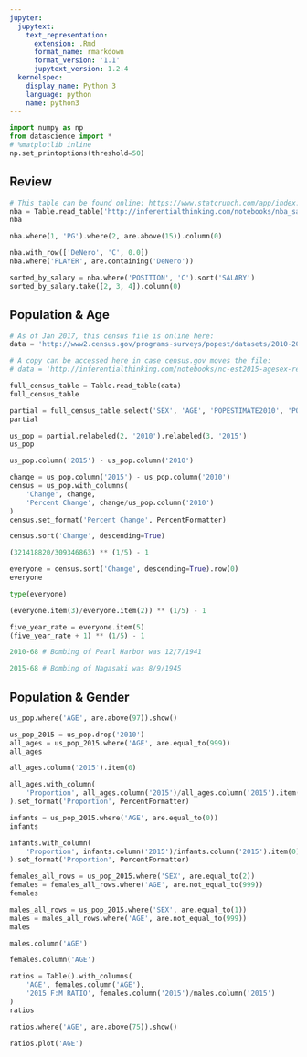 ```yaml
---
jupyter:
  jupytext:
    text_representation:
      extension: .Rmd
      format_name: rmarkdown
      format_version: '1.1'
      jupytext_version: 1.2.4
  kernelspec:
    display_name: Python 3
    language: python
    name: python3
---
```


```python
import numpy as np
from datascience import *
# %matplotlib inline
np.set_printoptions(threshold=50)
```

## Review

```python
# This table can be found online: https://www.statcrunch.com/app/index.php?dataid=1843341
nba = Table.read_table('http://inferentialthinking.com/notebooks/nba_salaries.csv').relabeled(3, 'SALARY').drop(2)
nba
```

```python
nba.where(1, 'PG').where(2, are.above(15)).column(0)
```

```python
nba.with_row(['DeNero', 'C', 0.0])
nba.where('PLAYER', are.containing('DeNero'))
```

```python
sorted_by_salary = nba.where('POSITION', 'C').sort('SALARY')
sorted_by_salary.take([2, 3, 4]).column(0)
```

## Population & Age

```python
# As of Jan 2017, this census file is online here: 
data = 'http://www2.census.gov/programs-surveys/popest/datasets/2010-2015/national/asrh/nc-est2015-agesex-res.csv'

# A copy can be accessed here in case census.gov moves the file:
# data = 'http://inferentialthinking.com/notebooks/nc-est2015-agesex-res.csv'

full_census_table = Table.read_table(data)
full_census_table
```

```python
partial = full_census_table.select('SEX', 'AGE', 'POPESTIMATE2010', 'POPESTIMATE2015')
partial
```

```python
us_pop = partial.relabeled(2, '2010').relabeled(3, '2015')
us_pop
```

```python
us_pop.column('2015') - us_pop.column('2010')
```

```python
change = us_pop.column('2015') - us_pop.column('2010')
census = us_pop.with_columns(
    'Change', change,
    'Percent Change', change/us_pop.column('2010')
)
census.set_format('Percent Change', PercentFormatter)
```

```python
census.sort('Change', descending=True)
```

```python
(321418820/309346863) ** (1/5) - 1
```

```python
everyone = census.sort('Change', descending=True).row(0)
everyone
```

```python
type(everyone)
```

```python
(everyone.item(3)/everyone.item(2)) ** (1/5) - 1
```

```python
five_year_rate = everyone.item(5)
(five_year_rate + 1) ** (1/5) - 1
```

```python
2010-68 # Bombing of Pearl Harbor was 12/7/1941
```

```python
2015-68 # Bombing of Nagasaki was 8/9/1945
```

## Population & Gender

```python
us_pop.where('AGE', are.above(97)).show()
```

```python
us_pop_2015 = us_pop.drop('2010')
all_ages = us_pop_2015.where('AGE', are.equal_to(999))
all_ages
```

```python
all_ages.column('2015').item(0)
```

```python
all_ages.with_column(
    'Proportion', all_ages.column('2015')/all_ages.column('2015').item(0)
).set_format('Proportion', PercentFormatter)
```

```python
infants = us_pop_2015.where('AGE', are.equal_to(0))
infants
```

```python
infants.with_column(
    'Proportion', infants.column('2015')/infants.column('2015').item(0)
).set_format('Proportion', PercentFormatter)
```

```python
females_all_rows = us_pop_2015.where('SEX', are.equal_to(2))
females = females_all_rows.where('AGE', are.not_equal_to(999))
females
```

```python
males_all_rows = us_pop_2015.where('SEX', are.equal_to(1))
males = males_all_rows.where('AGE', are.not_equal_to(999))
males
```

```python
males.column('AGE')
```

```python
females.column('AGE')
```

```python
ratios = Table().with_columns(
    'AGE', females.column('AGE'),
    '2015 F:M RATIO', females.column('2015')/males.column('2015')
)
ratios
```

```python
ratios.where('AGE', are.above(75)).show()
```

```python
ratios.plot('AGE')
```
